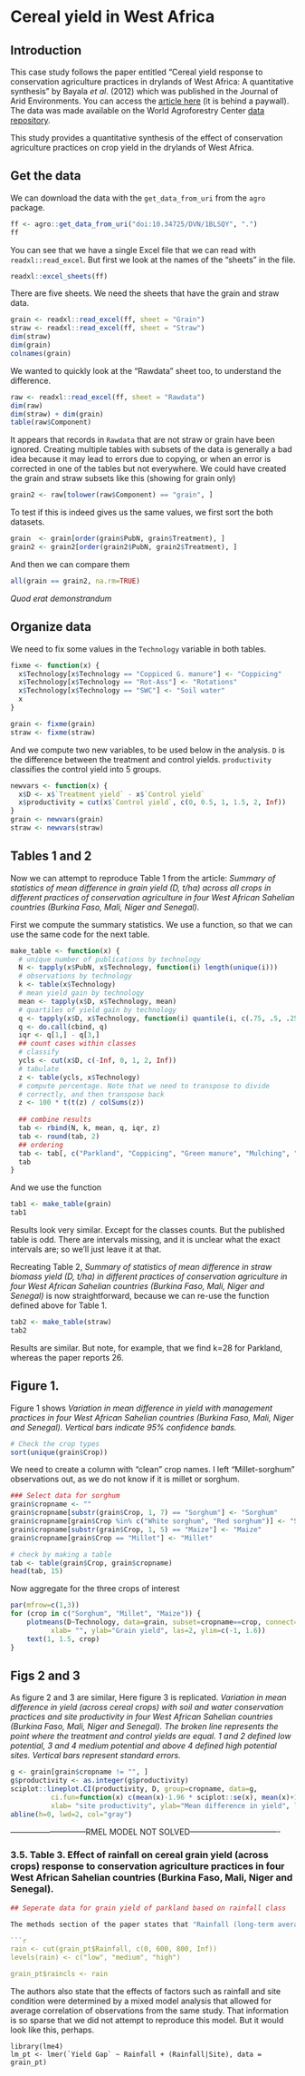 # Cereal yield in West Africa


## Introduction

This case study follows the paper entitled "Cereal yield response to conservation agriculture practices in drylands of West Africa: A quantitative synthesis" by Bayala *et al*. (2012) which was published in the Journal of Arid Environments. You can access the [article here](https://www.sciencedirect.com/science/article/pii/S0140196311003120) (it is behind a paywall). The data was made available on the World Agroforestry Center [data repository](https://doi.org/10.34725/DVN/1BLSQY).

This study provides a quantitative synthesis of the effect of conservation agriculture practices on crop yield in the drylands of West Africa. 


## Get the data

We can download the data with the `get_data_from_uri` from the `agro` package.

```r
ff <- agro::get_data_from_uri("doi:10.34725/DVN/1BLSQY", ".")
ff
```

You can see that we have a single Excel file that we can read with `readxl::read_excel`. But first we look at the names of the "sheets" in the file.

```r
readxl::excel_sheets(ff)
``` 

There are five sheets. We need the sheets that have the grain and straw data. 

```r
grain <- readxl::read_excel(ff, sheet = "Grain")
straw <- readxl::read_excel(ff, sheet = "Straw")
dim(straw)
dim(grain)
colnames(grain)
```

We wanted to quickly look at the "Rawdata" sheet too, to understand the difference. 

```r
raw <- readxl::read_excel(ff, sheet = "Rawdata")
dim(raw)
dim(straw) + dim(grain)
table(raw$Component)
```

It appears that records in `Rawdata` that are not straw or grain have been ignored. Creating multiple tables with subsets of the data is generally a bad idea because it may lead to errors due to copying, or when an error is corrected in one of the tables but not everywhere. We could have created the grain and straw subsets like this (showing for grain only)

```r
grain2 <- raw[tolower(raw$Component) == "grain", ]
``` 

To test if this is indeed gives us the same values, we first sort the both datasets. 

```r
grain  <- grain[order(grain$PubN, grain$Treatment), ]
grain2 <- grain2[order(grain2$PubN, grain2$Treatment), ]
```

And then we can compare them

```r
all(grain == grain2, na.rm=TRUE)
```

*Quod erat demonstrandum*


## Organize data

We need to fix some values in the `Technology` variable in both tables.

```r
fixme <- function(x) {
  x$Technology[x$Technology == "Coppiced G. manure"] <- "Coppicing"
  x$Technology[x$Technology == "Rot-Ass"] <- "Rotations"
  x$Technology[x$Technology == "SWC"] <- "Soil water"
  x
}

grain <- fixme(grain)
straw <- fixme(straw)
```

And we compute two new variables, to be used below in the analysis. `D` is the difference between the treatment and control yields. `productivity` classifies the control yield into 5 groups.

```r

newvars <- function(x) {
  x$D <- x$`Treatment yield` - x$`Control yield` 
  x$productivity = cut(x$`Control yield`, c(0, 0.5, 1, 1.5, 2, Inf))
}
grain <- newvars(grain)
straw <- newvars(straw)
```


## Tables 1 and 2


Now we can attempt to reproduce Table 1 from the article: *Summary of statistics of mean difference in grain yield (D, t/ha) across all crops in different practices of conservation agriculture in four West African Sahelian countries (Burkina Faso, Mali, Niger and Senegal).*

First we compute the summary statistics. We use a function, so that we can use the same code for the next table.

```r
make_table <- function(x) {
  # unique number of publications by technology
  N <- tapply(x$PubN, x$Technology, function(i) length(unique(i)))
  # observations by technology
  k <- table(x$Technology)
  # mean yield gain by technology
  mean <- tapply(x$D, x$Technology, mean)
  # quartiles of yield gain by technology
  q <- tapply(x$D, x$Technology, function(i) quantile(i, c(.75, .5, .25)))
  q <- do.call(cbind, q)
  iqr <- q[1,] - q[3,]
  ## count cases within classes
  # classify
  ycls <- cut(x$D, c(-Inf, 0, 1, 2, Inf))
  # tabulate
  z <- table(ycls, x$Technology)
  # compute percentage. Note that we need to transpose to divide
  # correctly, and then transpose back
  z <- 100 * t(t(z) / colSums(z))
  
  ## combine results
  tab <- rbind(N, k, mean, q, iqr, z)
  tab <- round(tab, 2)
  ## ordering
  tab <- tab[, c("Parkland", "Coppicing", "Green manure", "Mulching", "Rotations", "Soil water")]
  tab
}
```

And we use the function

```r
tab1 <- make_table(grain)
tab1
```

Results look very similar. Except for the classes counts. But the published table is odd. There are intervals missing, and it is unclear what the exact intervals are; so we'll just leave it at that. 

Recreating Table 2, *Summary of statistics of mean difference in straw biomass yield (D, t/ha) in different practices of conservation agriculture in four West African Sahelian countries (Burkina Faso, Mali, Niger and Senegal)* is now straightforward, because we can re-use the function defined above for Table 1.


```r
tab2 <- make_table(straw)
tab2
```

Results are similar. But note, for example, that we find k=28 for Parkland, whereas the paper reports 26. 

## Figure 1. 

Figure 1 shows *Variation in mean difference in yield with management practices in four West African Sahelian countries (Burkina Faso, Mali, Niger and Senegal). Vertical bars indicate 95% confidence bands.*

```r
# Check the crop types
sort(unique(grain$Crop))
```

We need to create a column with "clean" crop names. I left "Millet-sorghum" observations out, as we do not know if it is millet or sorghum.

```r
### Select data for sorghum
grain$cropname <- ""
grain$cropname[substr(grain$Crop, 1, 7) == "Sorghum"] <- "Sorghum"
grain$cropname[grain$Crop %in% c("White sorghum", "Red sorghum")] <- "Sorghum"
grain$cropname[substr(grain$Crop, 1, 5) == "Maize"] <- "Maize"
grain$cropname[grain$Crop == "Millet"] <- "Millet"

# check by making a table
tab <- table(grain$Crop, grain$cropname)
head(tab, 15)
```


Now aggregate for the three crops of interest 
```r
par(mfrow=c(1,3))
for (crop in c("Sorghum", "Millet", "Maize")) {
    plotmeans(D~Technology, data=grain, subset=cropname==crop, connect=FALSE, 
          xlab= "", ylab="Grain yield", las=2, ylim=c(-1, 1.6))
    text(1, 1.5, crop)
}

```


## Figs 2 and 3 

As figure 2 and 3 are similar, Here figure 3 is replicated. *Variation in mean difference in yield (across cereal crops) with soil and water conservation practices and site productivity in four West African Sahelian countries (Burkina Faso, Mali, Niger and Senegal). The broken line represents the point where the treatment and control yields are equal. 1 and 2 defined low potential, 3 and 4 medium potential and above 4 defined high potential sites. Vertical bars represent standard errors.*

```r
g <- grain[grain$cropname != "", ]
g$productivity <- as.integer(g$productivity)
sciplot::lineplot.CI(productivity, D, group=cropname, data=g, 
          ci.fun=function(x) c(mean(x)-1.96 * sciplot::se(x), mean(x)+1.96 * sciplot::se(x)),
          xlab= "site productivity", ylab="Mean difference in yield", lwd=2)
abline(h=0, lwd=2, col="gray")

```


-----------------------------RMEL MODEL NOT SOLVED----------------------------------

### 3.5. Table 3. Effect of rainfall on cereal grain yield (across crops) response to conservation agriculture practices in four West African Sahelian countries (Burkina Faso, Mali, Niger and Senegal).

```r

## Seperate data for grain yield of parkland based on rainfall class

The methods section of the paper states that "Rainfall (long-term average of total annual) of sites was also classified as low (<600 mm), medium (600-800 mm) and high (>800 mm)."

```r
rain <- cut(grain_pt$Rainfall, c(0, 600, 800, Inf))
levels(rain) <- c("low", "medium", "high")

grain_pt$raincls <- rain
```

The authors also state that the effects of factors such as rainfall and site condition were determined by a mixed model analysis that allowed for average correlation of observations from the same study. That information is so sparse that we did not attempt to reproduce this model. But it would look like this, perhaps.

```
library(lme4)
lm_pt <- lmer(`Yield Gap` ~ Rainfall + (Rainfall|Site), data = grain_pt)
```
